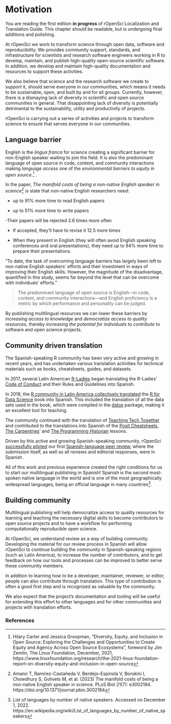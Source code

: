 # Motivation

::: callout-note
You are reading the first edition **in progress** of rOpenSci Localization and Translation Guide. 
This chapter should be readable, but is undergoing final additions and polishing.
:::


At rOpenSci we work to transform science through open data, software and reproducibility.  We provides community support, standards, and infrastructure for scientists and research software engineers working in R to develop, maintain, and publish high-quality open-source scientific software. In addition, we develop and maintain high-quality documentation and resources to support these activities.

We also believe that science and the research software we create to support it, should serve everyone in our communities, which means it needs to be sustainable, open, and built by and for all groups. Currently, however, there is a dismaying lack of diversity in scientific and open source communities in general. That disappointing lack of diversity is potentially detrimental to the sustainability, utility and productivity of projects.

rOpenSci is carrying out a series of activities and projects to transform science to ensure that serves everyone in our communities.


## Language barrier

English is the _lingua franca_ for science creating a significant barrier for non-English speaker waiting to join the field. It is also the predominant language of open source in code, content, and community interactions making _language access_ one of the _environmental barriers to equity in open source_.[^1] . 

In the paper, _The manifold costs of being a non-native
English speaker in science[^2]_ is state that non-native English researchers need:

- up to 91% more time to read English papers

- up to 51% more time to write papers

 -Their papers will be rejected 2.6 times more often 

- If accepted, they'll have to revise it 12.5 more times

-  When they present in English (they will often avoid English speaking conferences and oral presentations), they need up to 94% more time to prepare their presentations.

"To date, the task of overcoming language barriers has largely been left to non-native English speakers’ efforts and their investment in ways of improving their English skills. However, the magnitude of the disadvantage, quantified in this study, seems far beyond the level that can be overcome with individuals’ efforts."



> The predominant language of open source is English—in code, content, and community interactions—and English proficiency is a metric by which performance and personality can be judged. 


By publishing multilingual resources we can lower these
barriers by _increasing access to knowledge_ and
_democratize access to quality resources_, thereby
_increasing the potential for individuals to contribute_ to software 
and open science projects.

## Community driven translation

The Spanish-speaking R community has been very active and growing in recent years, and has undertaken various translation activities for technical materials such as books, cheatsheets, guides, and datasets.

In 2017, several Latin American [R-Ladies](https://www.rladies.org/) began translating the R-Ladies' [Code of Conduct](https://github.com/rladies/.github/blob/master/CODE_OF_CONDUCT.md) and their Rules and Guidelines into Spanish.

In 2018, the [R community in Latin America collectively translated](https://youtu.be/kuHjpdgkSxg) the [R for Data Science](https://es.r4ds.hadley.nz/) book into Spanish. This included the translation of all the data sets used in the book, which were compiled in the [datos](https://github.com/cienciadedatos/datos) package, making it an excellent tool for teaching.

The community continued with the translation of [Teaching Tech Together](https://teachtogether.tech/es/index.html) and contributed to the translations into Spanish of the [Posit Cheatsheets](https://posit.co/resources/cheatsheets/?type=translations/#translation-12),
[The Carpentries](https://software-carpentry.org/lessons/)’ 
and [The Programming Historian](https://programminghistorian.org/es/) lessons.

Driven by this active and growing Spanish-speaking community, rOpenSci [successfully piloted](https://ropensci.org/blog/2021/07/27/censo2017/) our first [Spanish-language peer review](https://ropensci.org/commcalls/2019-06-28/), where the submission itself, as well as all reviews and editorial responses, were in Spanish.

All of this work and previous experience created the right conditions for us to start our multilingual publishing in Spanish!
Spanish is the second most-spoken native language in the world and is one of the most geographically widespread languages, being an official language in many countries[^3].

## Building community

Multilingual publishing will help democratize access to quality resources for learning and teaching the necessary digital skills to become contributors to open source projects and to have a workflow for performing computationally reproducible open science.

At rOpenSci, we understand review as a way of building community.
Developing the material for our review process in Spanish will allow rOpenSci to continue building the community in Spanish-speaking regions (such as Latin America), to increase the number of contributors, and to get feedback on how our tools and processes can be improved to better serve these community members.

In addition to learning how to be a developer, maintainer, reviewer, or editor, people can also contribute through translation.
This type of contribution is often a good first step and is recognized as valuable by the community.

We also expect that the project's documentation and tooling will be useful for extending this effort to other languages and for other communities and projects with translation efforts.

### References

[^1]: Hilary Carter and Jessica Groopman, “Diversity, Equity, and Inclusion in Open Source: Exploring the Challenges and Opportunities to Create Equity and Agency Across Open Source Ecosystems”, foreword by Jim Zemlin, The Linux Foundation, December, 2021, https://www.linuxfoundation.org/research/the-2021-linux-foundation-report-on-diversity-equity-and-inclusion-in-open-source
[^2]: Amano T, Ramírez-Castañeda V, Berdejo-Espinola V, Borokini I, Chowdhury S, Golivets M, et al. (2023) The manifold costs of being a non-native English speaker in science. PLoS Biol 21(7): e3002184. https://doi.org/10.1371/journal.pbio.3002184
[^3]: List of languages by number of native speakers. Accessed on December 1, 2022. https://en.wikipedia.org/wiki/List_of_languages_by_number_of_native_speakers
